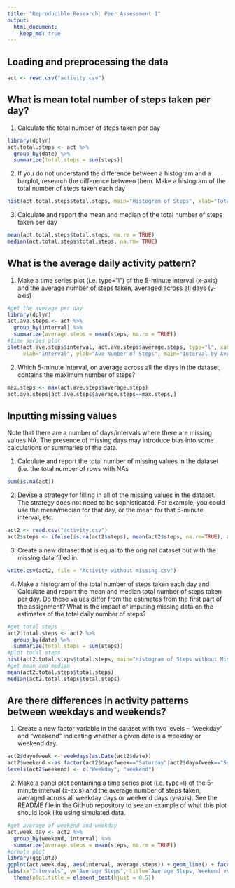 ```yaml
---
title: "Reproducible Research: Peer Assessment 1"
output: 
  html_document:
    keep_md: true
---
```

## Loading and preprocessing the data
```r
act <- read.csv("activity.csv")
```

## What is mean total number of steps taken per day?
1. Calculate the total number of steps taken per day
```r
library(dplyr)
act.total.steps <- act %>% 
  group_by(date) %>%
  summarize(total.steps = sum(steps))
```

2. If you do not understand the difference between a histogram and a barplot, research the difference between them. Make a histogram of the total number of steps taken each day
```r
hist(act.total.steps$total.steps, main="Histogram of Steps", xlab="Total Steps")
```

3. Calculate and report the mean and median of the total number of steps taken per day
```r
mean(act.total.steps$total.steps, na.rm = TRUE)
median(act.total.steps$total.steps, na.rm= TRUE)
```

## What is the average daily activity pattern?
1. Make a time series plot (i.e. type="l") of the 5-minute interval (x-axis) and the average number of steps taken, averaged across all days (y-axis)
```r
#get the average per day
library(dplyr)
act.ave.steps <- act %>% 
  group_by(interval) %>%
  summarize(average.steps = mean(steps, na.rm = TRUE))
#time series plot
plot(act.ave.steps$interval, act.ave.steps$average.steps, type="l", xaxt='n', 
     xlab="Interval", ylab="Ave Number of Steps", main="Interval by Average Daily Steps")
```

2. Which 5-minute interval, on average across all the days in the dataset, contains the maximum number of steps?
```r
max.steps <- max(act.ave.steps$average.steps)
act.ave.steps[act.ave.steps$average.steps==max.steps,]
```

## Inputting missing values
Note that there are a number of days/intervals where there are missing values NA. The presence of missing days may introduce bias into some calculations or summaries of the data.

1. Calculate and report the total number of missing values in the dataset (i.e. the total number of rows with NAs
``` r
sum(is.na(act))
```
2. Devise a strategy for filling in all of the missing values in the dataset. The strategy does not need to be sophisticated. For example, you could use the mean/median for that day, or the mean for that 5-minute interval, etc.
``` r
act2 <- read.csv("activity.csv")
act2$steps <- ifelse(is.na(act2$steps), mean(act2$steps, na.rm=TRUE), act2$steps)
```
3. Create a new dataset that is equal to the original dataset but with the missing data filled in.
``` r
write.csv(act2, file = "Activity without missing.csv")
```
4. Make a histogram of the total number of steps taken each day and Calculate and report the mean and median total number of steps taken per day. Do these values differ from the estimates from the first part of the assignment? What is the impact of imputing missing data on the estimates of the total daily number of steps?
``` r
#get total steps
act2.total.steps <- act2 %>% 
  group_by(date) %>%
  summarize(total.steps = sum(steps))
#plot total steps
hist(act2.total.steps$total.steps, main="Histogram of Steps without Missing Data", xlab="Total Steps")
#get mean and median
mean(act2.total.steps$total.steps)
median(act2.total.steps$total.steps)
```

## Are there differences in activity patterns between weekdays and weekends?
1. Create a new factor variable in the dataset with two levels – “weekday” and “weekend” indicating whether a given date is a weekday or weekend day.
``` r
act2$dayofweek <- weekdays(as.Date(act2$date))
act2$weekend <-as.factor(act2$dayofweek=="Saturday"|act2$dayofweek=="Sunday")
levels(act2$weekend) <- c("Weekday", "Weekend")
```
2. Make a panel plot containing a time series plot (i.e. type=l) of the 5-minute interval (x-axis) and the average number of steps taken, averaged across all weekday days or weekend days (y-axis). See the README file in the GitHub repository to see an example of what this plot should look like using simulated data.
``` r
#get average of weekend and weekday
act.week.day <- act2 %>% 
  group_by(weekend, interval) %>%
  summarize(average.steps = mean(steps, na.rm = TRUE))
#create plot
library(ggplot2)
ggplot(act.week.day, aes(interval, average.steps)) + geom_line() + facet_grid(weekend ~ .) +
labs(x="Intervals", y="Average Steps", title="Average Steps, Weekend vs Weekday") + 
  theme(plot.title = element_text(hjust = 0.5))
```
